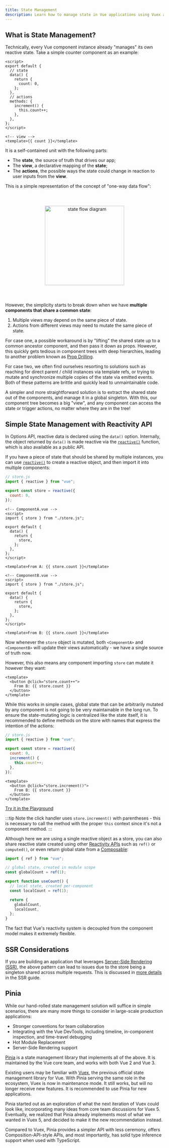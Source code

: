```yaml
---
title: State Management
description: Learn how to manage state in Vue applications using Vuex and the Composition API.
---
```


## What is State Management?

Technically, every Vue component instance already "manages" its own reactive state. Take a simple counter component as an example:

<div class="options-api">

```vue
<script>
export default {
  // state
  data() {
    return {
      count: 0,
    };
  },
  // actions
  methods: {
    increment() {
      this.count++;
    },
  },
};
</script>

<!-- view -->
<template>{{ count }}</template>
```

</div>

It is a self-contained unit with the following parts:

- The **state**, the source of truth that drives our app;
- The **view**, a declarative mapping of the **state**;
- The **actions**, the possible ways the state could change in reaction to user inputs from the **view**.

This is a simple representation of the concept of "one-way data flow":

<p style="text-align: center">
  <img
    alt="state flow diagram"
    src="/images/state-flow.png"
    width="252px"
    style="margin: 40px auto"
  />
</p>

However, the simplicity starts to break down when we have **multiple components that share a common state**:

1. Multiple views may depend on the same piece of state.
2. Actions from different views may need to mutate the same piece of state.

For case one, a possible workaround is by "lifting" the shared state up to a common ancestor component, and then pass it down as props. However, this quickly gets tedious in component trees with deep hierarchies, leading to another problem known as [Prop Drilling](/guide/components/provide-inject#prop-drilling).

For case two, we often find ourselves resorting to solutions such as reaching for direct parent / child instances via template refs, or trying to mutate and synchronize multiple copies of the state via emitted events. Both of these patterns are brittle and quickly lead to unmaintainable code.

A simpler and more straightforward solution is to extract the shared state out of the components, and manage it in a global singleton. With this, our component tree becomes a big "view", and any component can access the state or trigger actions, no matter where they are in the tree!

## Simple State Management with Reactivity API

<div class="options-api">

In Options API, reactive data is declared using the `data()` option. Internally, the object returned by `data()` is made reactive via the [`reactive()`](/api/reactivity-core#reactive) function, which is also available as a public API.

</div>

If you have a piece of state that should be shared by multiple instances, you can use [`reactive()`](/api/reactivity-core#reactive) to create a reactive object, and then import it into multiple components:

```js
// store.js
import { reactive } from "vue";

export const store = reactive({
  count: 0,
});
```

<div class="options-api">

```vue
<!-- ComponentA.vue -->
<script>
import { store } from "./store.js";

export default {
  data() {
    return {
      store,
    };
  },
};
</script>

<template>From A: {{ store.count }}</template>
```

```vue
<!-- ComponentB.vue -->
<script>
import { store } from "./store.js";

export default {
  data() {
    return {
      store,
    };
  },
};
</script>

<template>From B: {{ store.count }}</template>
```

</div>

Now whenever the `store` object is mutated, both `<ComponentA>` and `<ComponentB>` will update their views automatically - we have a single source of truth now.

However, this also means any component importing `store` can mutate it however they want:

```vue-html
<template>
  <button @click="store.count++">
    From B: {{ store.count }}
  </button>
</template>
```

While this works in simple cases, global state that can be arbitrarily mutated by any component is not going to be very maintainable in the long run. To ensure the state-mutating logic is centralized like the state itself, it is recommended to define methods on the store with names that express the intention of the actions:

```js
// store.js
import { reactive } from "vue";

export const store = reactive({
  count: 0,
  increment() {
    this.count++;
  },
});
```

```vue-html
<template>
  <button @click="store.increment()">
    From B: {{ store.count }}
  </button>
</template>
```

<div class="options-api">

[Try it in the Playground](https://play.vuejs.org/#eNrdU8FqhDAU/JVHLruyi+lZ3FIt9Cu82JilaTWR5CkF8d8bE5O1u1so9FYQzAyTvJnRTKTo+3QcOMlIbpgWPT5WUnS90gjPyr4ll1jAWasOdim9UMum3a20vJWWqxSgkvzTyRt+rocWYVpYFoQm8wRsJh+viHLBcyXtk9No2ALkXd/WyC0CyDfW6RVTOiancQM5ku+x7nUxgUGlOcwxn8Ppu7HJ7udqaqz3SYikOQ5aBgT+OA9slt9kasToFnb5OiAqCU+sFezjVBHvRUimeWdT7JOKrFKAl8VvYatdI6RMDRJhdlPtWdQf5mdQP+SHdtyX/IftlH9pJyS1vcQ2NK8ZivFSiL8BsQmmpMG1s1NU79frYA1k8OD+/I3pUA6+CeNdHg6hmoTMX9pPSnk=)

</div>

:::tip
Note the click handler uses `store.increment()` with parentheses - this is necessary to call the method with the proper `this` context since it's not a component method.
:::

Although here we are using a single reactive object as a store, you can also share reactive state created using other [Reactivity APIs](/api/reactivity-core) such as `ref()` or `computed()`, or even return global state from a [Composable](/guide/reusability/composables):

```js
import { ref } from "vue";

// global state, created in module scope
const globalCount = ref(1);

export function useCount() {
  // local state, created per-component
  const localCount = ref(1);

  return {
    globalCount,
    localCount,
  };
}
```

The fact that Vue's reactivity system is decoupled from the component model makes it extremely flexible.

## SSR Considerations

If you are building an application that leverages [Server-Side Rendering (SSR)](./ssr), the above pattern can lead to issues due to the store being a singleton shared across multiple requests. This is discussed in [more details](./ssr#cross-request-state-pollution) in the SSR guide.

## Pinia

While our hand-rolled state management solution will suffice in simple scenarios, there are many more things to consider in large-scale production applications:

- Stronger conventions for team collaboration
- Integrating with the Vue DevTools, including timeline, in-component inspection, and time-travel debugging
- Hot Module Replacement
- Server-Side Rendering support

[Pinia](https://pinia.vuejs.org) is a state management library that implements all of the above. It is maintained by the Vue core team, and works with both Vue 2 and Vue 3.

Existing users may be familiar with [Vuex](https://vuex.vuejs.org/), the previous official state management library for Vue. With Pinia serving the same role in the ecosystem, Vuex is now in maintenance mode. It still works, but will no longer receive new features. It is recommended to use Pinia for new applications.

Pinia started out as an exploration of what the next iteration of Vuex could look like, incorporating many ideas from core team discussions for Vuex 5. Eventually, we realized that Pinia already implements most of what we wanted in Vuex 5, and decided to make it the new recommendation instead.

Compared to Vuex, Pinia provides a simpler API with less ceremony, offers Composition-API-style APIs, and most importantly, has solid type inference support when used with TypeScript.
